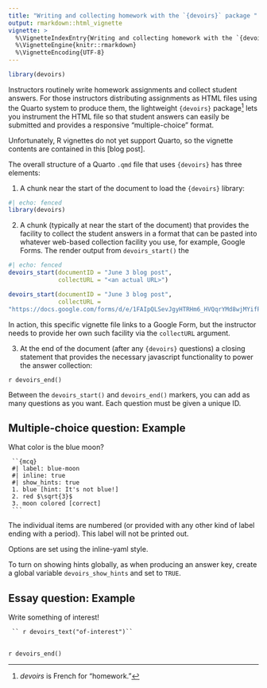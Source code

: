 ```yaml
---
title: "Writing and collecting homework with the `{devoirs}` package "
output: rmarkdown::html_vignette
vignette: >
  %\VignetteIndexEntry{Writing and collecting homework with the `{devoirs}` package }
  %\VignetteEngine{knitr::rmarkdown}
  %\VignetteEncoding{UTF-8}
---
```



```r
library(devoirs)
```

Instructors routinely write homework assignments and collect student answers. For those instructors distributing assignments as HTML files using the Quarto system to produce them, the lightweight `{devoirs}` package^[*devoirs* is French for "homework."] lets you instrument the HTML file so that student answers can easily be submitted and provides a responsive "multiple-choice" format.

Unfortunately, R vignettes do not yet support Quarto, so the vignette contents are contained in this [blog post].

The overall structure of a Quarto `.qmd` file that uses `{devoirs}` has three elements:

1. A chunk near the start of the document to load the `{devoirs}` library:

```r
#| echo: fenced
library(devoirs)
```

2. A chunk (typically at near the start of the document) that provides the facility to collect the student answers in a format that can be pasted into whatever web-based collection facility you use, for example, Google Forms. The render output from `devoirs_start()` the 
     
```r
#| echo: fenced
devoirs_start(documentID = "June 3 blog post", 
              collectURL = "<an actual URL>") 
```
     
```r
devoirs_start(documentID = "June 3 blog post", 
              collectURL =
"https://docs.google.com/forms/d/e/1FAIpQLSevJgyHTRHm6_HVQqrYMd8wjMYifPknPLXtpVTunlWlO7RbMw/viewform?usp=pp_url")
```
     
In action, this specific vignette file links to a Google Form, but the instructor needs to
provide her own such facility via the `collectURL` argument.



3. At the end of the document (after any `{devoirs}` questions) a closing statement that provides the necessary javascript functionality to power the answer collection:

```r devoirs_end()```

Between the `devoirs_start()` and `devoirs_end()` markers, you can add as many questions as you want. Each question must be given a unique ID.

## Multiple-choice question: Example

What color is the blue moon? 

     ``{mcq}
     #| label: blue-moon
     #| inline: true
     #| show_hints: true
     1. blue [hint: It's not blue!]
     2. red $\sqrt{3}$
     3. moon colored [correct]
     ```

The individual items are numbered (or provided with any other kind of label ending with a period). This label will not be printed out.

Options are set using the inline-yaml style.

To turn on showing hints globally, as when producing an answer key, create a 
global variable `devoirs_show_hints` and set to `TRUE`.

## Essay question: Example

Write something of interest!

     `` r devoirs_text("of-interest")``


## 



`r devoirs_end()`


